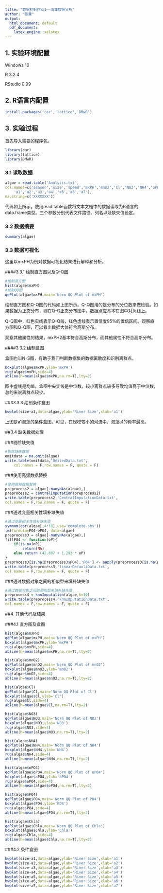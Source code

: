 ```yaml
---
title: "数据挖掘作业1——海藻数据分析"
author: "张霖"
output:
  html_document: default
  pdf_document:
    latex_engine: xelatex
---
```


## 1. 实验环境配置
Windows 10

R 3.2.4

RStudio 0.99

## 2. R语言内配置
```r
install.packages('car','lattice','DMwR')
```

## 3. 实验过程
首先导入需要的程序包。

```r
library(car)
library(lattice)
library(DMwR)
```
### 3.1 读取数据
```r
algae = read.table('Analysis.txt',
col.names=c('season','size','speed','mxPH','mnO2','Cl','NO3','NH4','oPO4','PO4','Chla',
	'a1','a2','a3','a4','a5','a6','a7'),
na.string=c('XXXXXXX'))
```
代码如上所示。使用read.table函数将文本文档中的数据读取为R语言的data.frame类型。三个参数分别代表文件路径、列名以及缺失值设定。

### 3.2 数据摘要
```r
summary(algae)
```

### 3.3 数据可视化

这里以mxPH为例对数据可视化结果进行解释和分析。

####3.3.1 绘制直方图以及Q-Q图
```r
#绘制直方图
hist(algae$mxPH)
#绘制QQ图
qqPlot(algae$mxPH,main='Norm QQ Plot of mxPH')
```

绘制直方图和Q-Q图的代码如上图所示。Q-Q图用的是分布的分位数来做检验。如果数据为正态分布，则在Q-Q正态分布图中，数据点应基本在图中对角线上。

Q-Q图中，红色实线表示Q-Q线，红色虚线表示置信度95%的置信区间。观察直方图和Q-Q图，可以看出数据大体符合高斯分布。

观察其他属性的结果，mxPH2基本符合高斯分布，而其他属性不符合高斯分布。

####3.3.2 绘制盒图

盒图也叫N-S图，有助于我们判断数据集的数据离散度和识别离群点。

```r
boxplot(algae$mxPH,ylab='mxPH')
rug(algae$mxPH,side=4)
abline(h=mean(algae$mxPH,na.rm=T),lty=2)
```

图中虚线是均值，盒图中央实线是中位数。较小离群点较多导致均值高于中位数，总的来说离群点较少。

###3.3.3 绘制条件盒图
```r
bwplot(size~a1,data=algae,ylab='River Size',xlab='a1')
```

上图是a1海藻的条件盒图。可见，在规模较小的河流中，海藻a1的频率最高。


##3.4 缺失数据处理

###剔除缺失值
```r
#剔除缺失数据
omitdata = na.omit(algae)
write.table(omitdata,'OmitedData.txt',
	col.names = F,row.names = F, quote = F)
```

###使用高频数据替换
```r
#使用高频数据替换
preprocess2 = algae[-manyNAs(algae),]
preprocess2 = centralImputation(preprocess2)
write.table(preprocess2,'CentralImputationData.txt',
col.names = F,row.names = F, quote = F)
```

###通过变量相关性填补缺失值
```r
#通过变量相关性填补缺失值
symnum(cor(algae[,4:18],use='complete.obs'))
lm(formula=PO4~oPO4, data=algae)
preprocess3 = algae[-manyNAs(algae),]
fillPO4 <- function(oP){
	if(is.na(oP))
		return(NA)
	else return (42.897 + 1.293 * oP)
}
preprocess3[is.na(preprocess3$PO4),'PO4'] <- sapply(preprocess3[is.na(preprocess3$PO4),'oPO4'],fillPO4)
write.table(preprocess3,'linearDefaultData.txt',
col.names = F,row.names = F, quote = F)
```

###通过数据对象之间的相似型来填补缺失值
```r
#通过数据对象之间的相似型来填补缺失值
preprocess4 = knnImputation(algae,k=10)
write.table(preprocess4,'knnImputationData.txt',
col.names = F,row.names = F, quote = F)
```

##4. 其他代码及结果

###4.1 直方图及盒图
```r
hist(algae$mxPH)
qqPlot(algae$mxPH,main='Norm QQ Plot of mxPH')
boxplot(algae$mxPH,ylab='mxPH')
rug(algae$mxPH,side=4)
abline(h=mean(algae$mxPH,na.rm=T),lty=2)

hist(algae$mnO2)
qqPlot(algae$mnO2,main='Norm QQ Plot of mnO2')
boxplot(algae$mnO2,ylab='mnO2')
rug(algae$mnO2,side=4)
abline(h=mean(algae$mnO2,na.rm=T),lty=2)

hist(algae$Cl)
qqPlot(algae$Cl,main='Norm QQ Plot of Cl')
boxplot(algae$Cl,ylab='Cl')
rug(algae$Cl,side=4)
abline(h=mean(algae$Cl,na.rm=T),lty=2)

hist(algae$NO3)
qqPlot(algae$NO3,main='Norm QQ Plot of NO3')
boxplot(algae$NO3,ylab='NO3')
rug(algae$NO3,side=4)
abline(h=mean(algae$NO3,na.rm=T),lty=2)

hist(algae$NH4)
qqPlot(algae$NH4,main='Norm QQ Plot of NH4')
boxplot(algae$NH4,ylab='NH4')
rug(algae$NH4,side=4)
abline(h=mean(algae$NH4,na.rm=T),lty=2)

hist(algae$oPO4)
qqPlot(algae$oPO4,main='Norm QQ Plot of oPO4')
boxplot(algae$oPO4,ylab='oPO4')
rug(algae$oPO4,side=4)
abline(h=mean(algae$oPO4,na.rm=T),lty=2)

hist(algae$PO4)
qqPlot(algae$PO4,main='Norm QQ Plot of PO4')
boxplot(algae$PO4,ylab='PO4')
rug(algae$PO4,side=4)
abline(h=mean(algae$PO4,na.rm=T),lty=2)

hist(algae$Chla)
qqPlot(algae$Chla,main='Norm QQ Plot of Chla')
boxplot(algae$Chla,ylab='Chla')
rug(algae$Chla,side=4)
abline(h=mean(algae$Chla,na.rm=T),lty=2)
```

###4.2 条件盒图
```r
bwplot(size~a1,data=algae,ylab='River Size',xlab='a1')
bwplot(size~a2,data=algae,ylab='River Size',xlab='a2')
bwplot(size~a3,data=algae,ylab='River Size',xlab='a3')
bwplot(size~a4,data=algae,ylab='River Size',xlab='a4')
bwplot(size~a5,data=algae,ylab='River Size',xlab='a5')
bwplot(size~a6,data=algae,ylab='River Size',xlab='a6')
bwplot(size~a7,data=algae,ylab='River Size',xlab='a7')
```